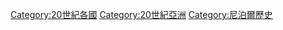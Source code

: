 [[Category:20世紀各國|Category:20世紀各國]]
[[Category:20世紀亞洲|Category:20世紀亞洲]]
[[Category:尼泊爾歷史|Category:尼泊爾歷史]]